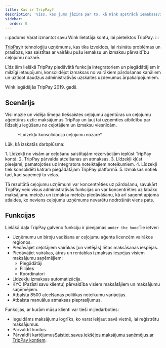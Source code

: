 ```yaml
---
title: Kas ir TripPay?
description: 'Viss, kas jums jāzina par to, kā Wink apstrādā iemaksas/izmaksas.'
sidebar:
  order: 0
---
```


:::padoms
Varat izmantot savu Wink lietotāja kontu, lai pieteiktos TripPay.
:::

[TripPay](https://pay.wink.travel)ir tehnoloģiju uzņēmums, kas tika izveidots, lai risinātu problēmas un prasības, kas saistītas ar vairāku pušu iemaksu un izmaksu pārvaldību ceļojumu nozarē.

Līdz šim lielākā TripPay piedāvātā funkcija integratoriem un piegādātājiem ir milzīgi ietaupījumi, konsolidējot izmaksas no vairākiem pārdošanas kanāliem un uzticot daudzus administratīvās uzskaites uzdevumus ārpakalpojumiem.

Wink iegādājās TripPay 2019. gadā.

## Scenārijs

Visi mazie un vidēja līmeņa tiešsaistes ceļojumu aģentūras un ceļojumu aģentūras uztic maksājumus TripPay un ļauj tai uzņemties atbildību par līdzekļu iegūšanu no ceļotājiem un izmaksu viesnīcām.

<figure>
  <CloudinaryImage width="700" height="525" resize="scale" quality="best" alt="TripPay līdzekļu konsolidācija" src="academy/funds-consolidation" errorImage="noimage_opaque_nyrtl0.png" />

  <figcaption>*Līdzekļu konsolidācija ceļojumu nozarē*</figcaption>
</figure>


Lūk, kā izskatās darbplūsma:

<Steps>
  1. Līdzekļi no visām ar ceļošanu saistītajām rezervācijām ieplūst TripPay kontā.
  2. TripPay pārvalda atcelšanas un atmaksas.
  3. Līdzekļi kļūst pieejami, pamatojoties uz integratora noteiktajiem noteikumiem.
  4. Līdzekļi tiek konsolidēti katram piegādātājam TripPay platformā.
  5. Izmaksas notiek tad, kad saņēmēji to vēlas.
</Steps>


Tā rezultātā ceļojumu uzņēmumi var koncentrēties uz pārdošanu, savukārt TripPay veic visus administratīvās funkcijas un var koncentrēties uz labāko maksājumu metožu un izmaksu metožu piedāvāšanu, kā arī saņemt apjoma atlaides, ko neviens ceļojumu uzņēmums nevarētu nodrošināt viens pats.

## Funkcijas

Lielākā daļa TripPay galveno funkciju ir pieejamas.`under the hood`Tie ietver:

* Uzņēmumu un biroju vadīšana ar ceļojumu aģenta licencēm vairākos reģionos.
* Piedāvājiet ceļotājiem vairākas \[un vietējās] lētas maksāšanas iespējas.
* Piedāvājiet vairākas, ātras un rentablas izmaksas iespējas visiem maksājumu saņēmējiem:
  * Piegādātāji
  * Filiāles
  * Koordinatori
* Līdzekļu izmaksas automatizācija.
* KYC (Pazīsti savu klientu) pārvaldība visiem maksātājiem un maksājumu saņēmējiem.
* Atbalsta 8500 atcelšanas politikas noteikumu variācijas.
* Atbalsta manuālus atmaksas pieprasījumus.

Funkcijas, ar kurām mūsu klienti var tieši mijiedarboties:

* Ieguldāms maksājumu logrīks, ko varat iekļaut savā vietnē, lai reģistrētu maksājumus.
* Pārvaldīt kontus.
* Pārvaldīt kartējumus[Saistiet savus iekšējos maksājumu saņēmējus ar TripPay kontiem](/payment/mapping).

